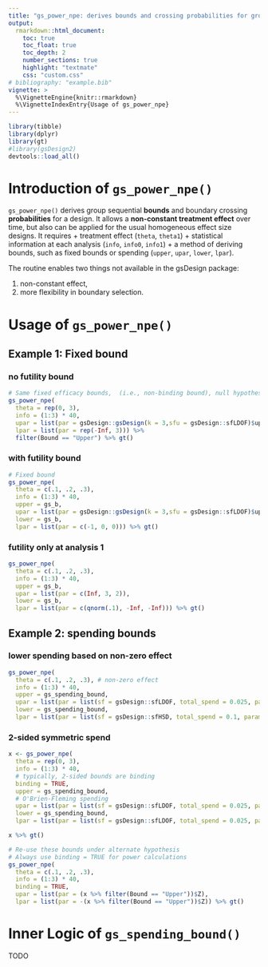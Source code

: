 ```yaml
---
title: "gs_power_npe: derives bounds and crossing probabilities for group sequential designs under NPH assumptions"
output:
  rmarkdown::html_document:
    toc: true
    toc_float: true
    toc_depth: 2
    number_sections: true
    highlight: "textmate"
    css: "custom.css"
# bibliography: "example.bib"
vignette: >
  %\VignetteEngine{knitr::rmarkdown}
  %\VignetteIndexEntry{Usage of gs_power_npe}
---
```


```r
library(tibble)
library(dplyr)
library(gt)
#library(gsDesign2)
devtools::load_all()
```

# Introduction of `gs_power_npe()`

`gs_power_npe()` derives group sequential **bounds** and boundary crossing **probabilities** for a design. 
It allows a **non-constant treatment effect** over time, but also can be applied for the usual homogeneous effect size designs. 
It requires 
+ treatment effect (`theta`, `theta1`)
+ statistical information at each analysis (`info`, `info0`, `info1`)
+ a method of deriving bounds, such as fixed bounds or spending (`upper`, `upar`, `lower`, `lpar`). 

The routine enables two things not available in the gsDesign package:

1. non-constant effect, 
1. more flexibility in boundary selection. 



# Usage of `gs_power_npe()`

## Example 1: Fixed bound {.tabset}

### no futility bound

```r
# Same fixed efficacy bounds,  (i.e., non-binding bound), null hypothesis
gs_power_npe(
  theta = rep(0, 3),
  info = (1:3) * 40,
  upar = list(par = gsDesign::gsDesign(k = 3,sfu = gsDesign::sfLDOF)$upper$bound),
  lpar = list(par = rep(-Inf, 3))) %>%
  filter(Bound == "Upper") %>% gt()
```

### with futility bound 
```r
# Fixed bound
gs_power_npe(
  theta = c(.1, .2, .3),
  info = (1:3) * 40,
  upper = gs_b,
  upar = list(par = gsDesign::gsDesign(k = 3,sfu = gsDesign::sfLDOF)$upper$bound),
  lower = gs_b,
  lpar = list(par = c(-1, 0, 0))) %>% gt()
```


### futility only at analysis 1
```r
gs_power_npe(
  theta = c(.1, .2, .3),
  info = (1:3) * 40,
  upper = gs_b,
  upar = list(par = c(Inf, 3, 2)),
  lower = gs_b,
  lpar = list(par = c(qnorm(.1), -Inf, -Inf))) %>% gt()
```


## Example 2: spending bounds {.tabset}

### lower spending based on non-zero effect
```r
gs_power_npe(
  theta = c(.1, .2, .3), # non-zero effect
  info = (1:3) * 40,
  upper = gs_spending_bound,
  upar = list(par = list(sf = gsDesign::sfLDOF, total_spend = 0.025, param = NULL, timing = NULL)),
  lower = gs_spending_bound,
  lpar = list(par = list(sf = gsDesign::sfHSD, total_spend = 0.1, param = -1, timing = NULL)))
```

### 2-sided symmetric spend
```r
x <- gs_power_npe(
  theta = rep(0, 3),
  info = (1:3) * 40,
  # typically, 2-sided bounds are binding
  binding = TRUE,
  upper = gs_spending_bound,
  # O'Brien-Fleming spending
  upar = list(par = list(sf = gsDesign::sfLDOF, total_spend = 0.025, param = NULL, timing = NULL)),
  lower = gs_spending_bound,
  lpar = list(par = list(sf = gsDesign::sfLDOF, total_spend = 0.025, param = NULL, timing = NULL)))

x %>% gt()
```

```r
# Re-use these bounds under alternate hypothesis
# Always use binding = TRUE for power calculations
gs_power_npe(
  theta = c(.1, .2, .3),
  info = (1:3) * 40,
  binding = TRUE,
  upar = list(par = (x %>% filter(Bound == "Upper"))$Z),
  lpar = list(par = -(x %>% filter(Bound == "Upper"))$Z)) %>% gt()
```


# Inner Logic of `gs_spending_bound()`

TODO


